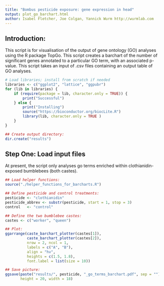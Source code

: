 ```yaml
---
title: "Bombus pesticide exposure: gene expression in head"
output: plot_go_barchart.html
author: Isabel Fletcher, Joe Colgan, Yannick Wurm http://wurmlab.com 
---
```


## Introduction:  

This script is for visualisation of the output of gene ontology (GO) analyses using the R package TopGo.
This script creates a barchart of the number of significant genes annotated to a particular GO term, with an associated p-value. This script takes an input of .csv files containing an output table of GO analyses.

```r
# Load libraries; install from scratch if needed
libraries <- c("ggplot2", "lattice", "ggpubr")
for (lib in libraries) {
    if (require(package = lib, character.only = TRUE)) {
        print("Successful")
    } else {
        print("Installing")
        source("https://bioconductor.org/biocLite.R")
        library(lib, character.only = TRUE )
    }
}

## Create output directory:
dir.create("results")
```

## Step One: Load input files
At present, the script only analyses go terms enriched within clothianidin-exposed bumblebees (both castes). 

```r
## Load helper functions:
source("./helper_functions_for_barcharts.R")

## Define pesticide and control treatments:
pesticide <- "clothianidin"
pesticide_abbrev <- substr(pesticide, start = 1, stop = 3)
control   <- "control"

## Define the two bumblebee castes:
castes <- c("worker", "queen")

## Plot:
ggarrange(caste_barchart_plotter(castes[1]),
          caste_barchart_plotter(castes[2]),
          nrow = 2, ncol = 1,
          labels = c("A", "B"),
          align = "hv",
          heights = c(1.5, 1.8),
          font.label = list(size = 10))

## Save picture:
ggsave(paste("results/", pesticide, "_go_terms_barchart.pdf", sep = ""),
       height = 20, width = 18)
```
